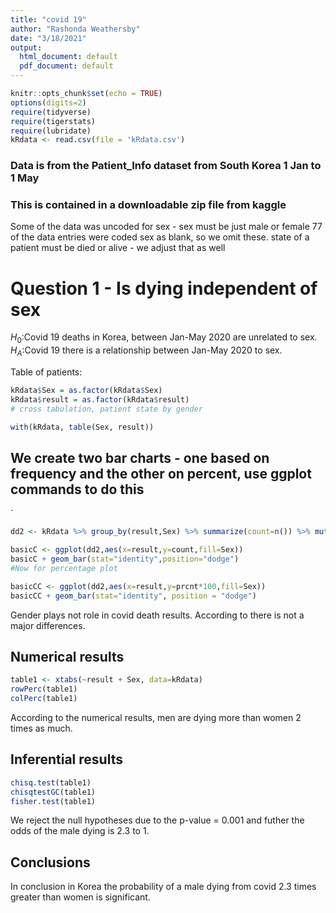 ```yaml
---
title: "covid 19"
author: "Rashonda Weathersby"
date: "3/18/2021"
output:
  html_document: default
  pdf_document: default
---
```


```r
knitr::opts_chunk$set(echo = TRUE)
options(digits=2)
require(tidyverse)
require(tigerstats)
require(lubridate)
kRdata <- read.csv(file = 'kRdata.csv')
```
### Data is from the Patient_Info dataset from South Korea 1 Jan to 1 May 
### This is contained in a downloadable zip file from kaggle

Some of the data was uncoded for sex - sex must be just male or female
77 of the data entries were coded sex  as blank, so we omit these.
state of a patient must be died or alive - we adjust that as well   
  
# Question 1 - Is dying independent of sex

$H_0$:Covid 19 deaths in Korea, between Jan-May 2020 are unrelated to sex. 
$H_A$:Covid 19 there is a relationship between Jan-May 2020 to sex. 

Table of patients:
```r
kRdata$Sex = as.factor(kRdata$Sex)
kRdata$result = as.factor(kRdata$result)
# cross tabulation, patient state by gender

with(kRdata, table(Sex, result))

```

## We create two bar charts - one based on frequency and the other on percent, use ggplot commands to do this

`

  





```r
dd2 <- kRdata %>% group_by(result,Sex) %>% summarize(count=n()) %>% mutate(prcnt=count/sum(count))

basicC <- ggplot(dd2,aes(x=result,y=count,fill=Sex))
basicC + geom_bar(stat="identity",position="dodge")
#Now for percentage plot

basicCC <- ggplot(dd2,aes(x=result,y=prcnt*100,fill=Sex)) 
basicCC + geom_bar(stat="identity", position = "dodge")
```
Gender plays not role in covid death results. According to there is not a major differences. 

## Numerical results

```r
table1 <- xtabs(~result + Sex, data=kRdata)
rowPerc(table1)
colPerc(table1)
```
According to the numerical results, men are dying more than women 2 times as much. 

## Inferential results 


```r
chisq.test(table1)
chisqtestGC(table1)
fisher.test(table1)
```
We reject the null hypotheses due to the p-value = 0.001 and futher the odds of the male dying is 2.3 to 1. 

## Conclusions

In conclusion in Korea the probability of a male dying from covid 2.3 times greater than women is significant. 